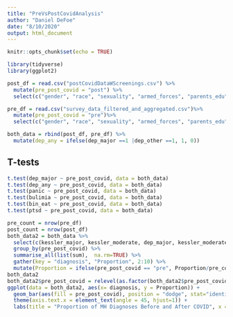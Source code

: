 ```yaml
---
title: "PreVsPostCovidAnalysis"
author: "Daniel DeFoe"
date: "8/10/2020"
output: html_document
---
```


```r
knitr::opts_chunk$set(echo = TRUE)
```

```r
library(tidyverse)
library(ggplot2)
```


```r
post_df = read.csv("postCovidDataWScreenings.csv") %>%
  mutate(pre_post_covid = "post") %>%
  select(c("gender", "race", "sexuality", "armed_forces", "parents_edu", "kessler_major", "kessler_moderate", "dep_major", "dep_other", "panic", "other_anxiety", "bulimia", "bin_eat", "ptsd", "pre_post_covid"))

pre_df = read.csv("survey_data_filtered_and_aggregated.csv")%>%
  mutate(pre_post_covid = "pre")%>%
  select(c("gender", "race", "sexuality", "armed_forces", "parents_edu", "kessler_major", "kessler_moderate", "dep_major", "dep_other", "panic", "other_anxiety", "bulimia", "bin_eat", "ptsd", "pre_post_covid"))
```



```r
both_data = rbind(post_df, pre_df) %>%
  mutate(dep_any = ifelse(dep_major ==1 |dep_other ==1, 1, 0))
```
## T-tests 
```r
t.test(dep_major ~ pre_post_covid, data = both_data)
t.test(dep_any ~ pre_post_covid, data = both_data)
t.test(panic ~ pre_post_covid, data = both_data)
t.test(bulimia ~ pre_post_covid, data = both_data)
t.test(bin_eat ~ pre_post_covid, data = both_data)
t.test(ptsd ~ pre_post_covid, data = both_data)
```



```r
pre_count = nrow(pre_df)
post_count = nrow(post_df)
both_data2 = both_data %>% 
  select(c(kessler_major, kessler_moderate, dep_major, kessler_moderate, dep_major, dep_other, panic, other_anxiety, bulimia, bin_eat, ptsd, pre_post_covid)) %>%
  group_by(pre_post_covid) %>%
  summarise_all(list(sum),  na.rm=TRUE) %>% 
  gather(key = "diagnosis", "Proportion", 2:10) %>%
  mutate(Proportion = ifelse(pre_post_covid == "pre", Proportion/pre_count, Proportion/post_count))
both_data2
both_data2$pre_post_covid = relevel(as.factor(both_data2$pre_post_covid), "pre")
ggplot(data = both_data2, aes(x= diagnosis, y = Proportion)) +
  geom_bar(aes(fill = pre_post_covid), position = "dodge", stat="identity") + 
  theme(axis.text.x = element_text(angle = 45, hjust=1)) +
  labs(title = "Proportion of MH Diagnoses Before and After COVID", x = "Diagnoses", fill= "Pre/Post Covid") 
  
```

